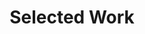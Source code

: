 ---
title: "Selected Work"
footer_description: "We are delivering brands with high objectives
the strategy and the creativity it takes to have
that impact, by the professional team with any
creativity."
footer_btn_text: "View All Works"
---